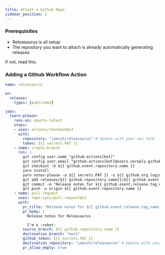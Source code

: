 ```yaml
---
title: Attach a Github Repo
sidebar_position: 2
---
```


### Prerequisites

- Releasaurus is all setup
- The repository you want to attach is already automatically generating releases

If not, read this.

### Adding a Github Workflow Action

```yml title=".github/workflows/releasaurus"
name: releasaurus

on:
  release:
    types: [published]

jobs:
  learn-please:
    runs-on: ubuntu-latest
    steps:
    - uses: actions/checkout@v3
      with:
        repository: "jamszh/releasaurus" # Update with your own fork
        token: ${{ secrets.PAT }}
    - name: create-branch
      run: |
        git config user.name "github-actions[bot]"
        git config user.email "github-actions[bot]@users.noreply.github.com"
        git checkout -b ${{ github.event.repository.name }}
        yarn install
        yarn notes-please -a ${{ secrets.PAT }} -o ${{ github.org.login }} -r ${{ github.repository.name }} -p releases/${{ github.repository.name }}
        git add releases/${{ github.repository.name}}/${{ github.event.release.tab_name}}-${{ github.repository.name}}.md
        git commit -m "Release notes for ${{ github.event.release.tag_name }}-${{ github.repository.name }}"
        git push -u origin ${{ github.event.repository.name }}
    - name: pull-request
      uses: repo-sync/pull-request@v2
      with:
        pr_title: "Release notes for ${{ github.event.release.tag_name }}-${{ github.repository.name }}"
        pr_body: |
          Release notes for Releasaurus

          I'm a :robot:
        source_branch: ${{ github.repository.name }}
        destination_branch: "main"
        github_token: ${{ secrets.PAT }}
        destination_repository: "jamszh/releasaurus" # Update with your own fork
        pr_allow_empty: true
```
